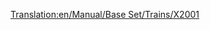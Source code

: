 [[Translation:en/Manual/Base Set/Trains/X2001]]
{{nl/Manual/Base Set/Trains/Treinen|Naam=X2001
|Afbeelding=[[File:en/Manual/Base Set/Trains/X2001.png]]
|Kosten=£60,937 ($121.874)
|Snelheid=305 km/h (190 mph)
|Gewicht=95 t
|Kracht=9,000 pk (6.618 kW)
|Onderhoudskosten=£3,234 ($6.468)
|Ontworpen=1999
|Levensduur=20
|Capaciteit=n.v.t.
|Omschrijving=Dit is de eerst beschikbare locomotief voor monorails, en is krachtiger en sneller dan de beste elektrische locomotief, de [[nl/Manual/Base Set/Trains/AsiaStar|"AsiaStar"]]. Gebruik 2 of meer van deze locomotieven om de maximale snelheid te halen met langere treinen.
|Real-life=Waarschijnlijk is de naam van deze trein afkomstig van de Zweedse [https://www.wikipedia.org/wiki/nl:X2000 X2000] trein (technisch bekend als X2; X2000 is een merknaam). Op http://www.lococarriage.org.uk/x2000.htm (EN) staat een volledig verhaal over de X2000 - de trein voor het jaar 2000!
}}